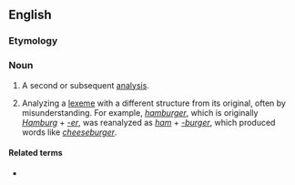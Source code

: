 ==English==

===Etymology===
{{prefix|re|analysis|lang=en}}

===Noun===
{{en-noun|reanalyses}}

# A second or subsequent [[analysis]].
# {{label|en|linguistics}} Analyzing a [[lexeme]] with a different structure from its original, often by misunderstanding. For example, ''[[hamburger]]'', which is originally ''[[Hamburg]]'' + ''[[-er]]'', was reanalyzed as ''[[ham]]'' + ''[[-burger]]'', which produced words like ''[[cheeseburger]]''.

====Related terms====
* {{l|en|reanalyze}}